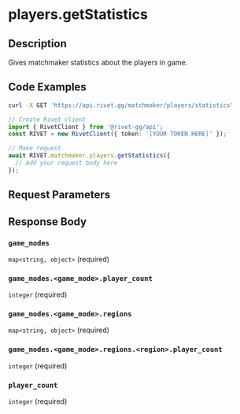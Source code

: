 
# players.getStatistics

## Description

Gives matchmaker statistics about the players in game.

## Code Examples

<CodeGroup title='Request' tag='GET' label='https://api.rivet.gg/matchmaker/players/statistics'>

```bash {{ "title": "cURL" }}
curl -X GET 'https://api.rivet.gg/matchmaker/players/statistics'
```

```ts
// Create Rivet client
import { RivetClient } from '@rivet-gg/api';
const RIVET = new RivetClient({ token: '[YOUR TOKEN HERE]' });

// Make request
await RIVET.matchmaker.players.getStatistics({
  // Add your request body here
});
```

</CodeGroup>

## Request Parameters

## Response Body

### `game_modes`

`map<string, object>` (required)

### `game_modes.<game_mode>.player_count`

`integer` (required)

### `game_modes.<game_mode>.regions`

`map<string, object>` (required)

### `game_modes.<game_mode>.regions.<region>.player_count`

`integer` (required)

### `player_count`

`integer` (required)
